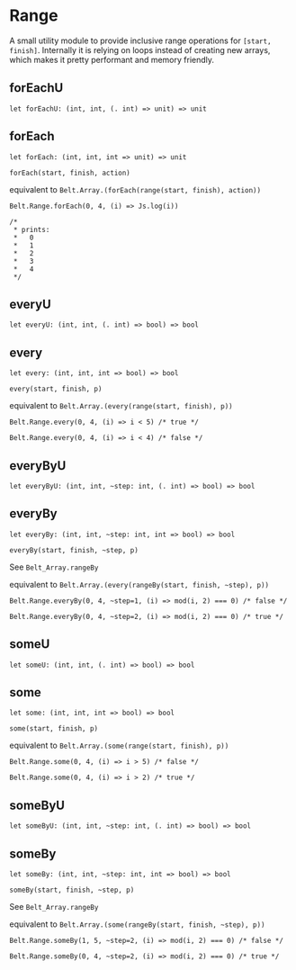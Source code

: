 # Range

<Intro>

A small utility module to provide inclusive range operations for `[start,
finish]`.  Internally it is relying on loops instead of creating new arrays,
which makes it pretty performant and memory friendly.

</Intro>

## forEachU

```res sig
let forEachU: (int, int, (. int) => unit) => unit
```

## forEach

```res sig
let forEach: (int, int, int => unit) => unit
```

`forEach(start, finish, action)`

equivalent to `Belt.Array.(forEach(range(start, finish), action))`

```res example
Belt.Range.forEach(0, 4, (i) => Js.log(i))

/*
 * prints:
 *   0
 *   1
 *   2
 *   3
 *   4
 */
```

## everyU

```res sig
let everyU: (int, int, (. int) => bool) => bool
```

## every

```res sig
let every: (int, int, int => bool) => bool
```

`every(start, finish, p)`

equivalent to `Belt.Array.(every(range(start, finish), p))`

```res example
Belt.Range.every(0, 4, (i) => i < 5) /* true */

Belt.Range.every(0, 4, (i) => i < 4) /* false */
```

## everyByU

```res sig
let everyByU: (int, int, ~step: int, (. int) => bool) => bool
```

## everyBy

```res sig
let everyBy: (int, int, ~step: int, int => bool) => bool
```

`everyBy(start, finish, ~step, p)`

See `Belt_Array.rangeBy`

equivalent to `Belt.Array.(every(rangeBy(start, finish, ~step), p))`

```res example
Belt.Range.everyBy(0, 4, ~step=1, (i) => mod(i, 2) === 0) /* false */

Belt.Range.everyBy(0, 4, ~step=2, (i) => mod(i, 2) === 0) /* true */
```

## someU

```res sig
let someU: (int, int, (. int) => bool) => bool
```

## some

```res sig
let some: (int, int, int => bool) => bool
```

`some(start, finish, p)`

equivalent to `Belt.Array.(some(range(start, finish), p))`

```res example
Belt.Range.some(0, 4, (i) => i > 5) /* false */

Belt.Range.some(0, 4, (i) => i > 2) /* true */
```

## someByU

```res sig
let someByU: (int, int, ~step: int, (. int) => bool) => bool
```

## someBy

```res sig
let someBy: (int, int, ~step: int, int => bool) => bool
```

`someBy(start, finish, ~step, p)`

See `Belt_Array.rangeBy`

equivalent to `Belt.Array.(some(rangeBy(start, finish, ~step), p))`

```res example
Belt.Range.someBy(1, 5, ~step=2, (i) => mod(i, 2) === 0) /* false */

Belt.Range.someBy(0, 4, ~step=2, (i) => mod(i, 2) === 0) /* true */
```

